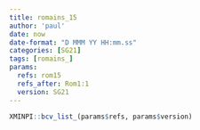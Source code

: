 ```yaml
---
title: romains_15
author: 'paul'
date: now
date-format: "D MMM YY HH:mm.ss"
categories: [SG21]
tags: [romains_]
params:
  refs: rom15
  refs_after: Rom1:1
  version: SG21
---
```


```r
XMINPI::bcv_list_(params$refs, params$version)
```

